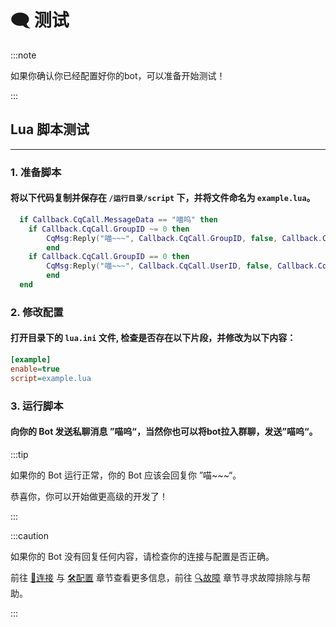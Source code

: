 # 🗨️ 测试

:::note

如果你确认你已经配置好你的bot，可以准备开始测试！

:::

## Lua 脚本测试

-----

### 1. 准备脚本

#### 将以下代码复制并保存在 `/运行目录/script` 下，并将文件命名为 `example.lua`。

```lua
  if Callback.CqCall.MessageData == "喵呜" then
    if Callback.CqCall.GroupID ~= 0 then
        CqMsg:Reply("喵~~~", Callback.CqCall.GroupID, false, Callback.CqCall.MessageID)
        end
    if Callback.CqCall.GroupID == 0 then
        CqMsg:Reply("喵~~~", Callback.CqCall.UserID, false, Callback.CqCall.MessageID)
        end
  end
```

### 2. 修改配置

#### 打开目录下的 `lua.ini` 文件, 检查是否存在以下片段，并修改为以下内容：

```ini
[example]
enable=true
script=example.lua
```

### 3. 运行脚本

#### 向你的 Bot 发送私聊消息 ”喵呜“，当然你也可以将bot拉入群聊，发送”喵呜“。

:::tip

如果你的 Bot 运行正常，你的 Bot 应该会回复你 ”喵~~~“。

恭喜你，你可以开始做更高级的开发了！

:::

:::caution

如果你的 Bot 没有回复任何内容，请检查你的连接与配置是否正确。

前往 [🔗连接](/docs/guide/gocqhttp-connect) 与 [🛠️配置](/docs/guide/config) 章节查看更多信息，前往 [🔍故障](/docs/guide/troubleshoot) 章节寻求故障排除与帮助。

:::